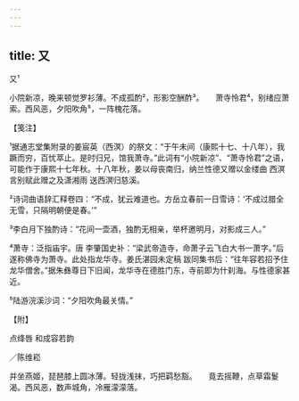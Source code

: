 ```yaml
---
---
---
```

title: 又
---



又¹





小院新凉，晚来顿觉罗衫薄。不成孤酌²，形影空酬酢³。　　萧寺怜君⁴，别绪应萧索。西风恶，夕阳吹角⁵，一阵槐花落。





【笺注】


¹据通志堂集附录的姜宸英（西溟）的祭文：“于午未间（康熙十七、十八年），我蹶而穷，百忧萃止。是时归兄，馆我萧寺。”此词有“小院新凉”、“萧寺怜君”之语，可能作于康熙十七年秋。十八年秋，姜以母丧南归，纳兰性德又赠以金缕曲 西溟言别赋此赠之及潇湘雨 送西溟归慈溪。

²诗词曲语辞汇释卷四：“不成，犹云难道也。方岳立春前一日雪诗：‘不成过腊全无雪，只隔明朝便是春。’”

³李白月下独酌诗：“花间一壶酒，独酌无相亲，举杯邀明月，对影成三人。”

⁴萧寺：泛指庙宇。唐 李肇国史补：“梁武帝造寺，命萧子云飞白大书一萧字。”后遂称佛寺为萧寺。此处指龙华寺。姜氏湛园未定稿 跋同集书后：“往年容若招予住龙华僧舍。”据朱彝尊日下旧闻，龙华寺在德胜门东，寺前即为什刹海。与性德家甚近。

⁵陆游浣溪沙词：“夕阳吹角最关情。”





【附】


点绛唇 和成容若韵


／陈维崧

并坐燕姬，琵琶膝上圆冰薄。轻拢浅抹，巧把羁愁豁。　　竟去摇鞭，点草霜鬉渴。西风恶，数声城角，冷雁濛濛落。